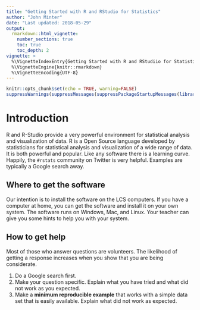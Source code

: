 ```yaml
---
title: "Getting Started with R and RStudio for Statistics"
author: "John Minter"
date: "Last updated: 2018-05-29"
output:
  rmarkdown::html_vignette:
    number_sections: true
    toc: true
    toc_depth: 2
vignette: >
  %\VignetteIndexEntry{Getting Started with R and RStudiio for Statistics}
  %\VignetteEngine{knitr::rmarkdown}
  %\VignetteEncoding{UTF-8}
---
```



```r
knitr::opts_chunk$set(echo = TRUE, warning=FALSE)
suppressWarnings(suppressMessages(suppressPackageStartupMessages(library(ggplot2))))
```
# Introduction

R and R-Studio provide a very powerful environment for statistical
analysis and visualization of data. R is a Open Source language
developed by statisticians for statistical analysis and visualization of
a wide range of data. It is both powerful and popular. Like any
software there is a learning curve. Happily, the `#rstats` community
on Twitter is very helpful. Examples are typically a Google search
away.

## Where to get the software

Our intention is to install the software on the LCS computers. If you
have a computer at home, you can get the software and install it
on your own system. The software runs on Windows, Mac, and Linux. Your
teacher can give you some hints to help you with your system.

## How to get help

Most of those who answer questions are volunteers. The likelihood of
getting a response increases when you show that you are being
considerate.

1. Do a Google search first.
2. Make your question specific. Explain what you have tried and what
did not work as you expected.
3. Make a **minimum reproducible example** that works with a simple
data set that is easily available. Explain what did not work as
expected.
